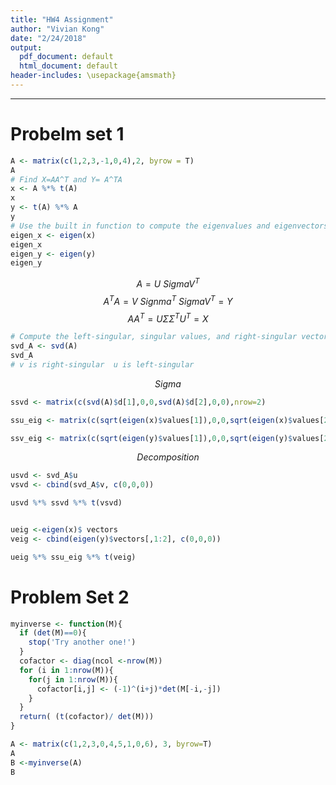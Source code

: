 ```yaml
---
title: "HW4 Assignment"
author: "Vivian Kong"
date: "2/24/2018"
output:
  pdf_document: default
  html_document: default
header-includes: \usepackage{amsmath}
---
```


---
# Probelm set 1

```r
A <- matrix(c(1,2,3,-1,0,4),2, byrow = T)
A
# Find X=AA^T and Y= A^TA
x <- A %*% t(A)
x
y <- t(A) %*% A
y
# Use the built in function to compute the eigenvalues and eigenvectors of X and Y
eigen_x <- eigen(x)
eigen_x
eigen_y <- eigen(y)
eigen_y
```

$$ A = U \ Sigma V^T $$
$$ A^T A= V \ Signma^T \ Sigma V^T = Y$$
$$ A A^T= U\Sigma \Sigma^T U^T =X$$
```r
# Compute the left-singular, singular values, and right-singular vectors 
svd_A <- svd(A)
svd_A
# v is right-singular  u is left-singular
```

$$ Sigma $$
```r
ssvd <- matrix(c(svd(A)$d[1],0,0,svd(A)$d[2],0,0),nrow=2)

ssu_eig <- matrix(c(sqrt(eigen(x)$values[1]),0,0,sqrt(eigen(x)$values[2]),0,0),nrow=2)

ssv_eig <- matrix(c(sqrt(eigen(y)$values[1]),0,0,sqrt(eigen(y)$values[2]),0,0),nrow=2)
```

$$ Decomposition $$

```r
usvd <- svd_A$u
vsvd <- cbind(svd_A$v, c(0,0,0))

usvd %*% ssvd %*% t(vsvd)


ueig <-eigen(x)$ vectors
veig <- cbind(eigen(y)$vectors[,1:2], c(0,0,0))

ueig %*% ssu_eig %*% t(veig)
```


# Problem Set 2
```r
myinverse <- function(M){
  if (det(M)==0){
    stop('Try another one!')
  }
  cofactor <- diag(ncol <-nrow(M))
  for (i in 1:nrow(M)){
    for(j in 1:nrow(M)){
      cofactor[i,j] <- (-1)^(i+j)*det(M[-i,-j])
    }
  }
  return( (t(cofactor)/ det(M)))
}


```
```r
A <- matrix(c(1,2,3,0,4,5,1,0,6), 3, byrow=T)
A
B <-myinverse(A)
B

```



  
  
  
